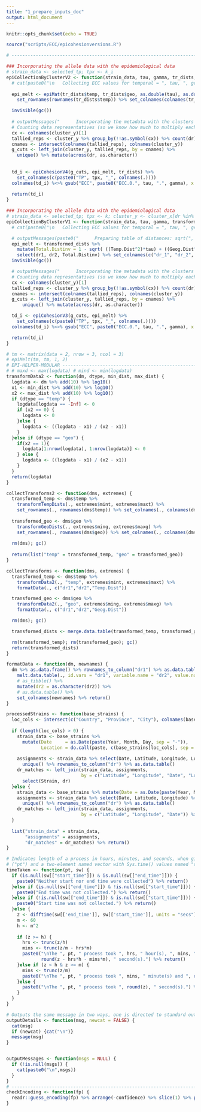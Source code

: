 ---
title: "1_prepare_inputs_doc"
output: html_document
---

```{r setup, include=FALSE}
knitr::opts_chunk$set(echo = TRUE)
```

```{r eval=FALSE}
source("scripts/ECC/epicohesionversions.R")

# -----------------------------------------------------------------------------------------------------

### Incorporating the allele data with the epidemiological data 
# strain_data <- selected_tp; tpx <- k_i
epiCollectionByClusterV2 <- function(strain_data, tau, gamma, tr_dists, tpx, cluster_y) {
  # cat(paste0("\n   Collecting ECC values for temporal = ", tau, ", geo = ", gamma))
  
  epi_melt <- epiMat(tr_dists$temp, tr_dists$geo, as.double(tau), as.double(gamma)) %>% 
    set_rownames(rownames(tr_dists$temp)) %>% set_colnames(colnames(tr_dists$temp))

  invisible(gc())
  
  # outputMessages("      Incorporating the metadata with the clusters (typing data) ...")
  # Counting data representatives (so we know how much to multiply each ECC value by to represent all strains)
  cx <- colnames(cluster_y)[1]
  tallied_reps <- cluster_y %>% group_by(!!as.symbol(cx)) %>% count(dr) %>% ungroup()
  cnames <- intersect(colnames(tallied_reps), colnames(cluster_y))
  g_cuts <- left_join(cluster_y, tallied_reps, by = cnames) %>%
    unique() %>% mutate(across(dr, as.character))
  
  
  td_i <- epiCohesionV4(g_cuts, epi_melt, tr_dists) %>% 
    set_colnames(c(paste0("TP", tpx, "_", colnames(.))))
  colnames(td_i) %<>% gsub("ECC", paste0("ECC.0.", tau, ".", gamma), x = .)
  
  return(td_i)
}

### Incorporating the allele data with the epidemiological data
# strain_data <- selected_tp; tpx <- k; cluster_y <- cluster_x[dr %in% k_drs]
epiCollectionByClusterV1 <- function(strain_data, tau, gamma, transformed_dists, tpx, cluster_y) {
  # cat(paste0("\n   Collecting ECC values for temporal = ", tau, ", geo = ", gamma))

  # outputMessages(paste0("      Preparing table of distances: sqrt(", tau, "*(temp^2) + ", gamma, "*(geo^2))"))
  epi_melt <- transformed_dists %>%
    mutate(Total.Distinv = 1 - sqrt( ((Temp.Dist^2)*tau) + ((Geog.Dist^2)*gamma) )) %>%
    select(dr1, dr2, Total.Distinv) %>% set_colnames(c("dr_1", "dr_2", "value")) %>% as.data.table()
  invisible(gc())

  # outputMessages("      Incorporating the metadata with the clusters (typing data) ...")
  # Counting data representatives (so we know how much to multiply each ECC value by to represent all strains)
  cx <- colnames(cluster_y)[1]
  tallied_reps <- cluster_y %>% group_by(!!as.symbol(cx)) %>% count(dr) %>% ungroup()
  cnames <- intersect(colnames(tallied_reps), colnames(cluster_y))
  g_cuts <- left_join(cluster_y, tallied_reps, by = cnames) %>%
      unique() %>% mutate(across(dr, as.character))

  td_i <- epiCohesionV3(g_cuts, epi_melt) %>%
    set_colnames(c(paste0("TP", tpx, "_", colnames(.))))
  colnames(td_i) %<>% gsub("ECC", paste0("ECC.0.", tau, ".", gamma), x = .)

  return(td_i)
}

# tm <- matrix(data = 2, nrow = 3, ncol = 3)
# epiMelt(tm, tm, 1, 2)
# EPI-HELPER-MODULAR -----------------------------------------------------------------------------
# # maxd <- max(logdata) # mind <- min(logdata)
transformData2 <- function(dm, dtype, min_dist, max_dist) {
  logdata <- dm %>% add(10) %>% log10()
  x1 <- min_dist %>% add(10) %>% log10()
  x2 <- max_dist %>% add(10) %>% log10()
  if (dtype == "temp") {
    logdata[logdata == -Inf] <- 0
    if (x2 == 0) {
      logdata <- 0
    }else {
      logdata <- ((logdata - x1) / (x2 - x1))
    }
  }else if (dtype == "geo") {
    if(x2 == 1){
      logdata[1:nrow(logdata), 1:nrow(logdata)] <- 0
    } else {
      logdata <- ((logdata - x1) / (x2 - x1))
    }
  }
  return(logdata)
}

collectTransforms2 <- function(dms, extremes) {
  transformed_temp <- dms$temp %>% 
    transformTempDists(., extremes$mint, extremes$maxt) %>%
    set_rownames(., rownames(dms$temp)) %>% set_colnames(., colnames(dms$temp)) 
  
  transformed_geo <- dms$geo %>%
    transformGeoDists(., extremes$ming, extremes$maxg) %>%
    set_rownames(., rownames(dms$geo)) %>% set_colnames(., colnames(dms$geo))
  
  rm(dms); gc()
  
  return(list("temp" = transformed_temp, "geo" = transformed_geo))
}

collectTransforms <- function(dms, extremes) {
  transformed_temp <- dms$temp %>%
    transformData2(., "temp", extremes$mint, extremes$maxt) %>%
    formatData(., c("dr1","dr2","Temp.Dist"))

  transformed_geo <- dms$geo %>%
    transformData2(., "geo", extremes$ming, extremes$maxg) %>%
    formatData(., c("dr1","dr2","Geog.Dist"))

  rm(dms); gc()

  transformed_dists <- merge.data.table(transformed_temp, transformed_geo)

  rm(transformed_temp); rm(transformed_geo); gc()
  return(transformed_dists)
}

formatData <- function(dm, newnames) {
  dm %>% as.data.frame() %>% rownames_to_column("dr1") %>% as.data.table() %>% 
    melt.data.table(., id.vars = "dr1", variable.name = "dr2", value.name = newnames[3]) %>%
    # as_tibble() %>% 
    mutate(dr2 = as.character(dr2)) %>% 
    # as.data.table() %>% 
    set_colnames(newnames) %>% return()
}

processedStrains <- function(base_strains) {
  loc_cols <- intersect(c("Country", "Province", "City"), colnames(base_strains)) %>% sort()
  
  if (length(loc_cols) > 0) {
    strain_data <- base_strains %>% 
      mutate(Date     = as.Date(paste(Year, Month, Day, sep = "-")), 
             Location = do.call(paste, c(base_strains[loc_cols], sep = "_")))
    
    assignments <- strain_data %>% select(Date, Latitude, Longitude, Location) %>% 
      unique() %>% rownames_to_column("dr") %>% as.data.table()
    dr_matches <- left_join(strain_data, assignments, 
                            by = c("Latitude", "Longitude", "Date", "Location")) %>% 
      select(Strain, dr)
  }else {
    strain_data <- base_strains %>% mutate(Date = as.Date(paste(Year, Month, Day, sep = "-")))
    assignments <- strain_data %>% select(Date, Latitude, Longitude) %>% 
      unique() %>% rownames_to_column("dr") %>% as.data.table()
    dr_matches <- left_join(strain_data, assignments, 
                            by = c("Latitude", "Longitude", "Date")) %>% select(Strain, dr)
  }
  
  list("strain_data" = strain_data, 
       "assignments" = assignments, 
       "dr_matches" = dr_matches) %>% return()
}

# Indicates length of a process in hours, minutes, and seconds, when given a name of the process 
# ("pt") and a two-element named vector with Sys.time() values named "start_time" and "end_time"
timeTaken <- function(pt, sw) {
  if (is.null(sw[["start_time"]]) & is.null(sw[["end_time"]])) {
    paste0("Neither start nor end time were collected") %>% return()
  }else if (is.null(sw[["end_time"]]) & !is.null(sw[["start_time"]])) {
    paste0("End time was not collected.") %>% return()
  }else if (!is.null(sw[["end_time"]]) & is.null(sw[["start_time"]])) {
    paste0("Start time was not collected.") %>% return()
  }else {
    z <- difftime(sw[['end_time']], sw[['start_time']], units = "secs") %>% as.double()
    m <- 60
    h <- m^2
    
    if (z >= h) {
      hrs <- trunc(z/h)
      mins <- trunc(z/m - hrs*m)
      paste0("\nThe ", pt, " process took ", hrs, " hour(s), ", mins, " minute(s), and ", 
             round(z - hrs*h - mins*m), " second(s).") %>% return()
    }else if (z < h & z >= m) {
      mins <- trunc(z/m)
      paste0("\nThe ", pt, " process took ", mins, " minute(s) and ", round(z - mins*m), " second(s).") %>% return()
    }else {
      paste0("\nThe ", pt, " process took ", round(z), " second(s).") %>% return()
    }  
  }
}

# Outputs the same message in two ways, one is directed to standard output and one to a log file
outputDetails <- function(msg, newcat = FALSE) {
  cat(msg)
  if (newcat) {cat("\n")}
  message(msg)
}


outputMessages <- function(msgs = NULL) {
  if (!is.null(msgs)) {
    cat(paste0("\n",msgs))
  }
}
# -----------------------------------------------------------------------------------------------------
checkEncoding <- function(fp) {
  readr::guess_encoding(fp) %>% arrange(-confidence) %>% slice(1) %>% pull(encoding) %>% return()
}
```
